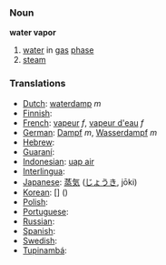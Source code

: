 === Noun ===
'''water vapor'''

# [[water]] in [[gas]] [[phase]]
# [[steam]]

=== Translations ===
*[[Dutch]]: [[waterdamp]] ''m''
*[[Finnish]]: [[]]
*[[French]]: [[vapeur]] ''f'', [[vapeur d'eau]] ''f''
*[[German]]: [[Dampf]] ''m'', [[Wasserdampf]] ''m''
*[[Hebrew]]: [[]] '' ''
*[[Guaraní]]: [[]]
*[[Indonesian]]: [[uap air]]
*[[Interlingua]]: [[]]
*[[Japanese]]: [[蒸気]] ([[じょうき]], jōki)
*[[Korean]]: [[]] [] ()
*[[Polish]]: [[]]
*[[Portuguese]]: [[]] '' ''
*[[Russian]]: [[]]
*[[Spanish]]: [[]] '' ''
*[[Swedish]]: [[]] '' ''
*[[Tupinambá]]: [[]]